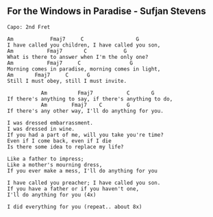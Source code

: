 ## For the Windows in Paradise - Sufjan Stevens
```{}
Capo: 2nd Fret

Am	          Fmaj7	    C	              G
I have called you children, I have called you son,
Am	         Fmaj7	     C	          G
What is there to answer when I'm the only one?
Am	         Fmaj7	   C	            G
Morning comes in paradise, morning comes in light,
Am	     Fmaj7	   C	  G
Still I must obey, still I must invite.

           Am	       Fmaj7	       C	   G
If there's anything to say, if there's anything to do,
           Am	     Fmaj7	  C	       G
If there's any other way, I'll do anything for you.

I was dressed embarrassment. 
I was dressed in wine. 
If you had a part of me, will you take you're time? 
Even if I come back, even if I die 
Is there some idea to replace my life? 

Like a father to impress; 
Like a mother's mourning dress, 
If you ever make a mess, I'll do anything for you 

I have called you preacher; I have called you son. 
If you have a father or if you haven't one, 
I'll do anything for you (4x)

I did everything for you (repeat.. about 8x)
```
